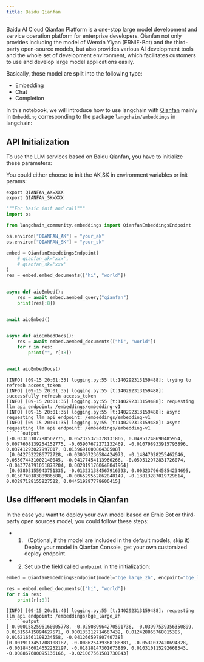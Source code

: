 ```yaml
---
title: Baidu Qianfan
---
```


Baidu AI Cloud Qianfan Platform is a one-stop large model development and service operation platform for enterprise developers. Qianfan not only provides including the model of Wenxin Yiyan (ERNIE-Bot) and the third-party open-source models, but also provides various AI development tools and the whole set of development environment, which facilitates customers to use and develop large model applications easily.

Basically, those model are split into the following type:

- Embedding
- Chat
- Completion

In this notebook, we will introduce how to use langchain with [Qianfan](https://cloud.baidu.com/doc/WENXINWORKSHOP/index.html) mainly in `Embedding` corresponding
 to the package `langchain/embeddings` in langchain:



## API Initialization

To use the LLM services based on Baidu Qianfan, you have to initialize these parameters:

You could either choose to init the AK,SK in environment variables or init params:

```base
export QIANFAN_AK=XXX
export QIANFAN_SK=XXX
```



```python
"""For basic init and call"""
import os

from langchain_community.embeddings import QianfanEmbeddingsEndpoint

os.environ["QIANFAN_AK"] = "your_ak"
os.environ["QIANFAN_SK"] = "your_sk"

embed = QianfanEmbeddingsEndpoint(
    # qianfan_ak='xxx',
    # qianfan_sk='xxx'
)
res = embed.embed_documents(["hi", "world"])


async def aioEmbed():
    res = await embed.aembed_query("qianfan")
    print(res[:8])


await aioEmbed()


async def aioEmbedDocs():
    res = await embed.aembed_documents(["hi", "world"])
    for r in res:
        print("", r[:8])


await aioEmbedDocs()
```
```output
[INFO] [09-15 20:01:35] logging.py:55 [t:140292313159488]: trying to refresh access_token
[INFO] [09-15 20:01:35] logging.py:55 [t:140292313159488]: successfully refresh access_token
[INFO] [09-15 20:01:35] logging.py:55 [t:140292313159488]: requesting llm api endpoint: /embeddings/embedding-v1
[INFO] [09-15 20:01:35] logging.py:55 [t:140292313159488]: async requesting llm api endpoint: /embeddings/embedding-v1
[INFO] [09-15 20:01:35] logging.py:55 [t:140292313159488]: async requesting llm api endpoint: /embeddings/embedding-v1
``````output
[-0.03313107788562775, 0.052325375378131866, 0.04951248690485954, 0.0077608139254152775, -0.05907672271132469, -0.010798933915793896, 0.03741293027997017, 0.013969100080430508]
 [0.0427522286772728, -0.030367236584424973, -0.14847028255462646, 0.055074431002140045, -0.04177454113960266, -0.059512972831726074, -0.043774791061878204, 0.0028191760648041964]
 [0.03803155943751335, -0.013231384567916393, 0.0032379645854234695, 0.015074018388986588, -0.006529552862048149, -0.13813287019729614, 0.03297128155827522, 0.044519297778606415]
```
## Use different models in Qianfan

In the case you want to deploy your own model based on Ernie Bot or third-party open sources model, you could follow these steps:

- 1. （Optional, if the model are included in the default models, skip it）Deploy your model in Qianfan Console, get your own customized deploy endpoint.
- 2. Set up the field called `endpoint` in the initialization:


```python
embed = QianfanEmbeddingsEndpoint(model="bge_large_zh", endpoint="bge_large_zh")

res = embed.embed_documents(["hi", "world"])
for r in res:
    print(r[:8])
```
```output
[INFO] [09-15 20:01:40] logging.py:55 [t:140292313159488]: requesting llm api endpoint: /embeddings/bge_large_zh
``````output
[-0.0001582596160005778, -0.025089964270591736, -0.03997539356350899, 0.013156415894627571, 0.000135212714667432, 0.012428865768015385, 0.016216561198234558, -0.04126659780740738]
[0.0019113451708108187, -0.008625439368188381, -0.0531032420694828, -0.0018436014652252197, -0.01818147301673889, 0.010310115292668343, -0.008867680095136166, -0.021067561581730843]
```
